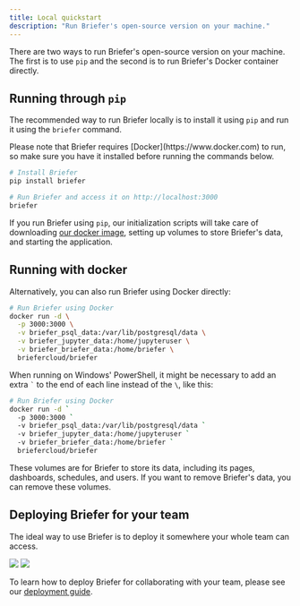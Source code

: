```yaml
---
title: Local quickstart
description: "Run Briefer's open-source version on your machine."
---
```


There are two ways to run Briefer's open-source version on your machine. The first is to use `pip` and the second is to run Briefer's Docker container directly.

## Running through `pip`

The recommended way to run Briefer locally is to install it using `pip` and run it using the `briefer` command.

<Note>
  Please note that Briefer requires [Docker](https://www.docker.com) to run, so
  make sure you have it installed before running the commands below.
</Note>

```bash
# Install Briefer
pip install briefer

# Run Briefer and access it on http://localhost:3000
briefer
```

If you run Briefer using `pip`, our initialization scripts will take care of downloading [our docker image](https://hub.docker.com/r/briefercloud/briefer), setting up volumes to store Briefer's data, and starting the application.

## Running with docker

Alternatively, you can also run Briefer using Docker directly:

```bash
# Run Briefer using Docker
docker run -d \
  -p 3000:3000 \
  -v briefer_psql_data:/var/lib/postgresql/data \
  -v briefer_jupyter_data:/home/jupyteruser \
  -v briefer_briefer_data:/home/briefer \
  briefercloud/briefer
```

When running on Windows' PowerShell, it might be necessary to add an extra `` ` `` to the end of each line instead of the `\`, like this:

```bash
# Run Briefer using Docker
docker run -d `
  -p 3000:3000 `
  -v briefer_psql_data:/var/lib/postgresql/data `
  -v briefer_jupyter_data:/home/jupyteruser `
  -v briefer_briefer_data:/home/briefer `
  briefercloud/briefer
```

These volumes are for Briefer to store its data, including its pages, dashboards, schedules, and users. If you want to remove Briefer's data, you can remove these volumes.

## Deploying Briefer for your team

The ideal way to use Briefer is to deploy it somewhere your whole team can access.

<img className="block dark:hidden" src="/images/briefer-usage-overview.png" />
<img
  className="hidden dark:block"
  src="/images/briefer-usage-overview-dark.png"
/>

To learn how to deploy Briefer for collaborating with your team, please see our [deployment guide](/get-started/deploy).
